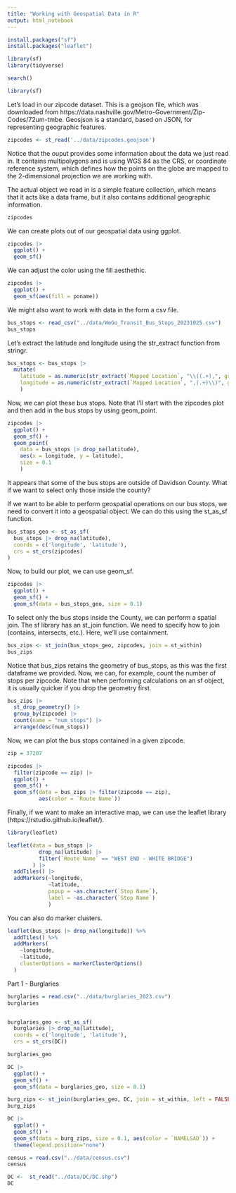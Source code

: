 ```yaml
---
title: "Working with Geospatial Data in R"
output: html_notebook
---
```


```r
install.packages("sf")
install.packages("leaflet")

library(sf)
library(tidyverse)
```



```r
search()

library(sf)
```


Let's load in our zipcode dataset. This is a geojson file, which was downloaded from https://data.nashville.gov/Metro-Government/Zip-Codes/72um-tmbe. Geosjson is a standard, based on JSON, for representing geographic features.
```r
zipcodes <- st_read('../data/zipcodes.geojson')
```

Notice that the ouput provides some information about the data we just read in. It contains multipolygons and is using WGS 84 as the CRS, or coordinate reference system, which defines how the points on the globe are mapped to the 2-dimensional projection we are working with. 

The actual object we read in is a simple feature collection, which means that it acts like a data frame, but it also contains additional geographic information.
```r
zipcodes
```

We can create plots out of our geospatial data using ggplot. 
```r
zipcodes |> 
  ggplot() +
  geom_sf()
```

We can adjust the color using the fill aesthethic.
```r
zipcodes |> 
  ggplot() +
  geom_sf(aes(fill = poname))
```

We might also want to work with data in the form a csv file.
```r
bus_stops <- read_csv("../data/WeGo_Transit_Bus_Stops_20231025.csv")
bus_stops
```

Let's extract the latitude and longitude using the str_extract function from stringr.
```r
bus_stops <- bus_stops |> 
  mutate(
    latitude = as.numeric(str_extract(`Mapped Location`, "\\((.+),", group = 1)),
    longitude = as.numeric(str_extract(`Mapped Location`, ",(.+)\\)", group = 1))
    )
```

Now, we can plot these bus stops. Note that I'll start with the zipcodes plot and then add in the bus stops by using geom_point.
```r
zipcodes |> 
  ggplot() +
  geom_sf() +
  geom_point(
    data = bus_stops |> drop_na(latitude),
    aes(x = longitude, y = latitude),
    size = 0.1
    )
```

It appears that some of the bus stops are outside of Davidson County. What if we want to select only those inside the county?

If we want to be able to perform geospatial operations on our bus stops, we need to convert it into a geospatial object. We can do this using the st_as_sf function.
```r
bus_stops_geo <- st_as_sf(
  bus_stops |> drop_na(latitude),
  coords = c('longitude', 'latitude'),
  crs = st_crs(zipcodes)
)
```

Now, to build our plot, we can use geom_sf.
```r
zipcodes |> 
  ggplot() +
  geom_sf() +
  geom_sf(data = bus_stops_geo, size = 0.1)
```

To select only the bus stops inside the County, we can perform a spatial join. The sf library has an st_join function. We need to specify how to join (contains, intersects, etc.). Here, we'll use containment.

```r
bus_zips <- st_join(bus_stops_geo, zipcodes, join = st_within)
bus_zips
```

Notice that bus_zips retains the geometry of bus_stops, as this was the first dataframe we provided.
Now, we can, for example, count the number of stops per zipcode. Note that when performing calculations on an sf object, it is usually quicker if you drop the geometry first.
```r
bus_zips |> 
  st_drop_geometry() |> 
  group_by(zipcode) |> 
  count(name = "num_stops") |> 
  arrange(desc(num_stops))
```

Now, we can plot the bus stops contained in a given zipcode.
```r
zip = 37207

zipcodes |> 
  filter(zipcode == zip) |> 
  ggplot() +
  geom_sf() +
  geom_sf(data = bus_zips |> filter(zipcode == zip),
          aes(color = `Route Name`))
```

Finally, if we want to make an interactive map, we can use the leaflet library (https://rstudio.github.io/leaflet/).
```r
library(leaflet)
```

```r
leaflet(data = bus_stops |> 
          drop_na(latitude) |> 
          filter(`Route Name` == "WEST END - WHITE BRIDGE")
        ) |>  
  addTiles() |> 
  addMarkers(~longitude, 
             ~latitude, 
             popup = ~as.character(`Stop Name`), 
             label = ~as.character(`Stop Name`)
             )
```

You can also do marker clusters.
```r
leaflet(bus_stops |> drop_na(longitude)) %>% 
  addTiles() %>% 
  addMarkers(
    ~longitude,
    ~latitude,
    clusterOptions = markerClusterOptions()
  )
```


Part 1 - Burglaries
```r
burglaries = read.csv("../data/burglaries_2023.csv")
burglaries


burglaries_geo <- st_as_sf(
  burglaries |> drop_na(latitude),
  coords = c('longitude', 'latitude'),
  crs = st_crs(DC))

burglaries_geo
```







```r
DC |> 
  ggplot() +
  geom_sf() +
  geom_sf(data = burglaries_geo, size = 0.1)
```

```r
burg_zips <- st_join(burglaries_geo, DC, join = st_within, left = FALSE)
burg_zips
```



```r
DC |> 
  ggplot() +
  geom_sf() +
  geom_sf(data = burg_zips, size = 0.1, aes(color = `NAMELSAD`)) +
  theme(legend.position="none")
```



```r
census = read.csv("../data/census.csv")
census

```

```r
DC <-  st_read("../data/DC/DC.shp")
DC
```

